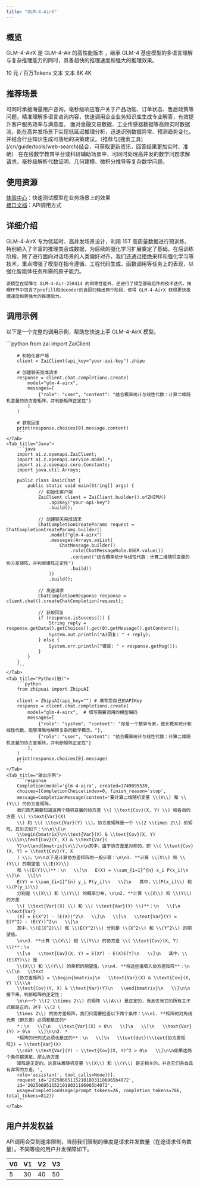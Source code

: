 ```yaml
---
title: "GLM-4-AirX"
---
```

## <Icon icon="rectangle-list" iconType="solid" color="#134CFF" size={28} />   概览
GLM-4-AirX 是 GLM-4-Air 的高性能版本 ，继承 GLM-4 基座模型的多语言理解与复杂推理能力的同时，具备超快的推理速度和强大的推理效果。

<CardGroup cols={3}>
  <Card title="价格" icon="circle-dollar">
    10 元 / 百万Tokens
  </Card>
  <Card title="输入模态" icon="arrow-down-right">
    文本
  </Card>
  <Card title="输出模态" icon="arrow-down-left">
    文本
  </Card>
  <Card title="上下文窗口" icon="arrow-down-arrow-up" iconType="regular">
    8K
  </Card>
  <Card title="最大输出Tokens" icon="maximize" iconType="regular">
    4K
  </Card>
</CardGroup>

## <Icon icon="stars" iconType="solid" color="#134CFF" size={28} />   推荐场景

<AccordionGroup>
  <Accordion title="智能客服系统" icon="robot">
    可同时承接海量用户咨询，毫秒级响应客户关于产品功能、订单状态、售后政策等问题，精准理解多语言咨询内容，快速调用企业业务知识库生成专业解答，有效提升客户服务效率与满意度。
  </Accordion>
  <Accordion title="实时数据分析" icon="database">
    面对金融交易数据、工业传感器数据等高频实时数据流，能在高并发场景下实现低延迟推理分析，迅速识别数据异常、预测趋势变化，并结合行业知识生成可落地的决策建议。（推荐与[搜索工具](/cn/guide/tools/web-search)结合，可获取更新资讯，回答结果更加实时、准确）
  </Accordion>
  <Accordion title="数学问题推理" icon="chart-scatter-3d">
    在在线数学教育平台或科研辅助场景中，可同时处理高并发的数学问题求解请求，毫秒级解析代数证明、几何建模、微积分推导等复杂数学问题。
  </Accordion>
</AccordionGroup>

## <Icon icon="bars-sort" iconType="solid" color="#134CFF" size={28} />   使用资源

[体验中心](https://bigmodel.cn/trialcenter/modeltrial/text?modelCode=glm-4-airx)：快速测试模型在业务场景上的效果\
[接口文档](https://bigmodel.cn/dev/api/normal-model/glm-4)：API调用方式

## <Icon icon="arrow-down-from-line" iconType="solid" color="#134CFF" size={28} />   详细介绍

<Steps>
  <Step icon="star">
    GLM-4-AirX 专为低延时、高并发场景设计，利用 15T 高质量数据进行预训练，特别纳入了丰富的推理类合成数据，为后续的强化学习扩展奠定了基础。在后训练阶段，除了进行面向对话场景的人类偏好对齐，我们还通过拒绝采样和强化学习等技术，重点增强了模型在指令遵循、工程代码生成、函数调用等任务上的表现，以强化智能体任务所需的原子能力。

    该模型在保障与 GLM-4-Air-250414 的同等性能外，还进行了模型基础组件的技术迭代，推理环节中包含了prefill和decoder的自回归输出两个阶段，使得 GLM-4-AirX 获得更快推理速度和更强大的推理能力。
  </Step>
</Steps>

## <Icon icon="rectangle-code" iconType="solid" color="#134CFF" size={28} />   调用示例

以下是一个完整的调用示例，帮助您快速上手 GLM-4-AirX 模型。

<Tabs>
    <Tab title="Python">
        ```python
        from zai import ZaiClient

        # 初始化客户端
        client = ZaiClient(api_key="your-api-key").zhipu

        # 创建聊天完成请求
        response = client.chat.completions.create(
            model="glm-4-airx",
            messages=[
                {"role": "user", "content": "结合概率统计与线性代数：计算二维随机变量的协方差矩阵，并判断矩阵正定性"}
            ]
        )

        # 获取回复
        print(response.choices[0].message.content)
        ```
    </Tab>
    <Tab title="Java">
        ```java
        import ai.z.openapi.ZaiClient;
        import ai.z.openapi.service.model.*;
        import ai.z.openapi.core.Constants;
        import java.util.Arrays;

        public class BasicChat {
            public static void main(String[] args) {
                // 初始化客户端
                ZaiClient client = ZaiClient.builder().ofZHIPU()
                    .apiKey("your-api-key")
                    .build();

                // 创建聊天完成请求
                ChatCompletionCreateParams request = ChatCompletionCreateParams.builder()
                    .model("glm-4-airx")
                    .messages(Arrays.asList(
                        ChatMessage.builder()
                            .role(ChatMessageRole.USER.value())
                            .content("结合概率统计与线性代数：计算二维随机变量的协方差矩阵，并判断矩阵正定性")
                            .build()
                    ))
                    .build();

                // 发送请求
                ChatCompletionResponse response = client.chat().createChatCompletion(request);

                // 获取回复
                if (response.isSuccess()) {
                    String reply = response.getData().getChoices().get(0).getMessage().getContent();
                    System.out.println("AI回复: " + reply);
                } else {
                    System.err.println("错误: " + response.getMsg());
                }
            }
        }
        ```
    </Tab>
    <Tab title="Python(旧)">
        ```python
        from zhipuai import ZhipuAI
        
        client = ZhipuAI(api_key="") # 填写您自己的APIKey
        response = client.chat.completions.create(
            model="glm-4-airx",  # 填写需要调用的模型编码
            messages=[
                {"role": "system", "content": "你是一个数学专家，擅长概率统计和线性代数，能够清晰地解释复杂的数学概念。"},
                {"role": "user", "content": "结合概率统计与线性代数：计算二维随机变量的协方差矩阵，并判断矩阵正定性"}
            ],
        )
        print(response.choices[0].message)
        ```
    </Tab>
    <Tab title="输出示例">
        ```response
        Completion(model='glm-4-airx', created=1749095539,
        choices=[CompletionChoice(index=0, finish_reason='stop',
        message=CompletionMessage(content='要计算二维随机变量 \\(X\\) 和 \\(Y\\) 的协方差矩阵，
        我们首先需要知道这两个随机变量的协方差 \\( \\text{Cov}(X, Y) \\) 和各自的方差 \\( \\text{Var}(X)
        \\) 和 \\( \\text{Var}(Y) \\)。协方差矩阵是一个 \\(2 \\times 2\\) 的矩阵，其形式如下：\n\n\\[\n
        \\begin{bmatrix}\n\\text{Var}(X) & \\text{Cov}(X, Y) \\\\\n\\text{Cov}(Y, X) & \\text{Var}(
        Y)\n\\end{bmatrix}\n\\]\n\n其中，由于协方差是对称的，即 \\( \\text{Cov}(X, Y) = \\text{Cov}(Y, X
        ) \\)。\n\n以下是计算协方差矩阵的一般步骤：\n\n1. **计算 \\(X\\) 和 \\(Y\\) 的期望值 \\(E(X)\\)
        和 \\(E(Y)\\)**：\n   \\[\n   E(X) = \\sum_{i=1}^{n} x_i P(x_i)\n   \\]\n   \\[\n
        E(Y) = \\sum_{i=1}^{n} y_i P(y_i)\n   \\]\n   其中，\\(P(x_i)\\) 和 \\(P(y_i)\\)
        分别是 \\(X\\) 和 \\(Y\\) 的概率分布。\n\n2. **计算 \\(X\\) 和 \\(Y\\) 的方差
        \\( \\text{Var}(X) \\) 和 \\( \\text{Var}(Y) \\)**：\n   \\[\n   \\text{Var}
        (X) = E(X^2) - (E(X))^2\n   \\]\n   \\[\n   \\text{Var}(Y) = E(Y^2) - (E(Y))^2\n   \\]\n
        其中，\\(E(X^2)\\) 和 \\(E(Y^2)\\) 分别是 \\(X^2\\) 和 \\(Y^2\\) 的期望值。
        \n\n3. **计算 \\(X\\) 和 \\(Y\\) 的协方差 \\( \\text{Cov}(X, Y) \\)**：\n
        \\[\n   \\text{Cov}(X, Y) = E(XY) - E(X)E(Y)\n   \\]\n   其中，\\(E(XY)\\) 是
        \\(X\\) 和 \\(Y\\) 的乘积的期望值。\n\n4. **将这些值填入协方差矩阵**：\n   \\[\n   \\text
        {协方差矩阵} = \\begin{bmatrix}\n   \\text{Var}(X) & \\text{Cov}(X, Y) \\\\\n
        \\text{Cov}(Y, X) & \\text{Var}(Y)\n   \\end{bmatrix}\n   \\]\n\n接下来，判断矩阵的正定性：
        \n\n一个 \\(2 \\times 2\\) 的矩阵 \\(A\\) 是正定的，当且仅当它的所有主子式都是正的。对于 \\(2 \
        \times 2\\) 的协方差矩阵，我们只需要检查以下两个条件：\n\n1. **矩阵的对角线元素（即方差）必须都是正的*
        *：\n   \\[\n   \\text{Var}(X) > 0\n   \\]\n   \\[\n   \\text{Var}(Y) > 0\n   \\]\n\n2. *
        *矩阵的行列式必须也是正的**：\n   \\[\n   \\text{det}(\\text{协方差矩阵}) = \\text{Var}(X)
        \\cdot \\text{Var}(Y) - \\text{Cov}(X, Y)^2 > 0\n   \\]\n\n如果这两个条件都满足，那么协方差
        矩阵是正定的。这意味着随机变量 \\(X\\) 和 \\(Y\\) 是正相关的，并且它们各自具有非零的方差。',
        role='assistant', tool_calls=None))],
        request_id='2025060511521018031186965b4072',
        id='2025060511521018031186965b4072',
        usage=CompletionUsage(prompt_tokens=26, completion_tokens=786, total_tokens=812))
        ```
    </Tab>
</Tabs>

## <Icon icon="square-user" iconType="solid" color="#134CFF" size={28} />   用户并发权益

API调用会受到速率限制，当前我们限制的维度是请求并发数量（在途请求任务数量）。不同等级的用户并发保障如下。

| V0 | V1 | V2 | V3 |
| --- | --- | --- | --- |
| 5  | 30 | 40 | 50 |